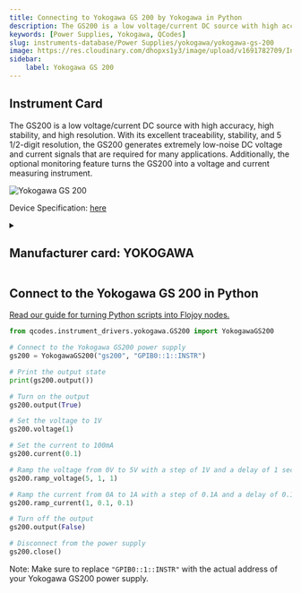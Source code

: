 ```yaml
---
title: Connecting to Yokogawa GS 200 by Yokogawa in Python
description: The GS200 is a low voltage/current DC source with high accuracy, high stability, and high resolution. With its excellent traceability, stability, and 5 1/2-digit resolution, the GS200 generates extremely low-noise DC voltage and current signals that are required for many applications. Additionally, the optional monitoring feature turns the GS200 into a voltage and current measuring instrument.
keywords: [Power Supplies, Yokogawa, QCodes] 
slug: instruments-database/Power Supplies/yokogawa/yokogawa-gs-200 
image: https://res.cloudinary.com/dhopxs1y3/image/upload/v1691782709/Instruments/Power%20Supplies/Yokogawa-GS-200/Yokogawa-GS-200.jpg
sidebar:
    label: Yokogawa GS 200 
---
```



## Instrument Card

The GS200 is a low voltage/current DC source with high accuracy, high stability, and high resolution. With its excellent traceability, stability, and 5 1/2-digit resolution, the GS200 generates extremely low-noise DC voltage and current signals that are required for many applications. Additionally, the optional monitoring feature turns the GS200 into a voltage and current measuring instrument.

![Yokogawa GS 200](https://res.cloudinary.com/dhopxs1y3/image/upload/v1691782709/Instruments/Power%20Supplies/Yokogawa-GS-200/Yokogawa-GS-200.jpg)

Device Specification: [here](https://cdn.tmi.yokogawa.com/1/7543/files/BUGS200-01EN.pdf)

<details style={{ marginTop: "15px"}}>
<summary><h2 style={{display:'inline'}}>Manufacturer card: YOKOGAWA</h2></summary>

![YOKOGAWA](https://res.cloudinary.com/dhopxs1y3/image/upload/v1692806180/Instruments/Vendor%20Logos/Yokogawa.png)

Yokogawa is a leading provider of Industrial Automation and Test and Measurement solutions. Combining superior technology with engineering services, project management, and maintenance, Yokogawa delivers field proven operational efficiency, safety, quality, and reliability.

- Headquarters: Japan
- Yearly Revenue (millions, USD): 318
- Vendor Website: [here](https://www.yokogawa.com/)

</details>


<FeaturedInstrumentVideo category="POWER_SUPPLIES" />

## Connect to the Yokogawa GS 200 in Python

[Read our guide for turning Python scripts into Flojoy nodes.](https://docs.flojoy.ai/contribution/blocks/custom-flojoy-block/)



<Tabs>
<TabItem value="Flojoy" label="Flojoy" className="flojoy-instrument-tabs">

<SectionsCard category="POWER_SUPPLIES" manufacturer="Yokogawa"></SectionsCard>

</TabItem>
<TabItem value="QCodes" label="QCodes">

```python
from qcodes.instrument_drivers.yokogawa.GS200 import YokogawaGS200

# Connect to the Yokogawa GS200 power supply
gs200 = YokogawaGS200("gs200", "GPIB0::1::INSTR")

# Print the output state
print(gs200.output())

# Turn on the output
gs200.output(True)

# Set the voltage to 1V
gs200.voltage(1)

# Set the current to 100mA
gs200.current(0.1)

# Ramp the voltage from 0V to 5V with a step of 1V and a delay of 1 second
gs200.ramp_voltage(5, 1, 1)

# Ramp the current from 0A to 1A with a step of 0.1A and a delay of 0.1 seconds
gs200.ramp_current(1, 0.1, 0.1)

# Turn off the output
gs200.output(False)

# Disconnect from the power supply
gs200.close()
```
Note: Make sure to replace `"GPIB0::1::INSTR"` with the actual address of your Yokogawa GS200 power supply.

</TabItem>
</Tabs>